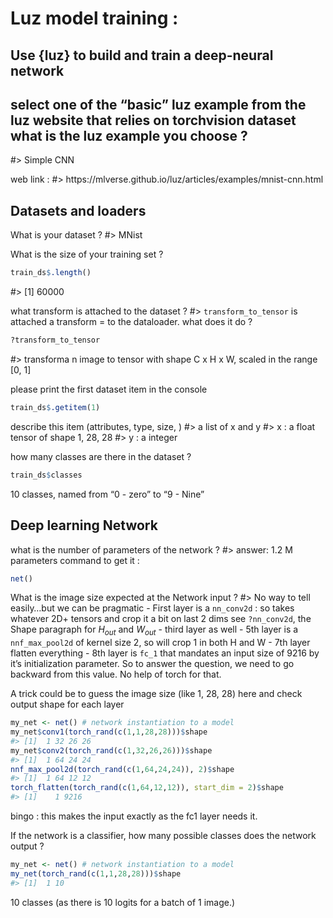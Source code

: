 # Luz model training : 
## Use {luz} to build and train a deep-neural network

## select one of the "basic" luz example from the luz website that relies on torchvision dataset what is the luz example you choose ?
#> Simple CNN

web link : 
#> https://mlverse.github.io/luz/articles/examples/mnist-cnn.html



## Datasets and loaders
What is your dataset ?
#> MNist

What is the size of your training set ?
```r
train_ds$.length()
```
#> [1] 60000

what transform is attached to the dataset ? 
#> `transform_to_tensor` is attached a transform = to the dataloader.
what does it do ?
```r
?transform_to_tensor
```
#> transforma n image to tensor with shape C x H x W, scaled in the range [0, 1]

please print the first dataset item in the console
```r
train_ds$.getitem(1)
```

describe this item (attributes, type, size, )
#> a list of x and y
#> x : a float tensor of shape 1, 28, 28
#> y : a integer

how many classes are there in the dataset ? 
```r
train_ds$classes
```
10 classes, named from "0 - zero" to "9 - Nine"


## Deep learning Network
what is the number of parameters of the network ?
#> answer: 1.2 M parameters
command to get it : 
```r
net()
```

What is the image size expected at the Network input ? 
#> No way to tell easily...but we can be pragmatic
 - First layer is a `nn_conv2d` : so takes whatever 2D+ tensors and crop it a bit on last 2 dims
see `?nn_conv2d`, the Shape paragraph for $H_{out}$ and $W_{out}$
 - third layer as well
 - 5th layer is a `nnf_max_pool2d` of kernel size 2, so will crop 1 in both H and W
 - 7th layer flatten everything
 - 8th layer is `fc_1` that mandates an input size of 9216 by it's initialization parameter.
 So to answer the question, we need to go backward from this value. No help of torch for that.
 
 A trick could be to guess the image size (like 1, 28, 28) here and check output shape for each layer
 
```r
my_net <- net() # network instantiation to a model
my_net$conv1(torch_rand(c(1,1,28,28)))$shape
#> [1]  1 32 26 26
my_net$conv2(torch_rand(c(1,32,26,26)))$shape
#> [1]  1 64 24 24
nnf_max_pool2d(torch_rand(c(1,64,24,24)), 2)$shape
#> [1]  1 64 12 12
torch_flatten(torch_rand(c(1,64,12,12)), start_dim = 2)$shape
#> [1]    1 9216
```
bingo : this makes the input exactly as the fc1 layer needs it.


If the network is a classifier, how many possible classes does the network output ?
```r
my_net <- net() # network instantiation to a model
my_net(torch_rand(c(1,1,28,28)))$shape
#> [1]  1 10
```
10 classes (as there is 10 logits for a batch of 1 image.)


